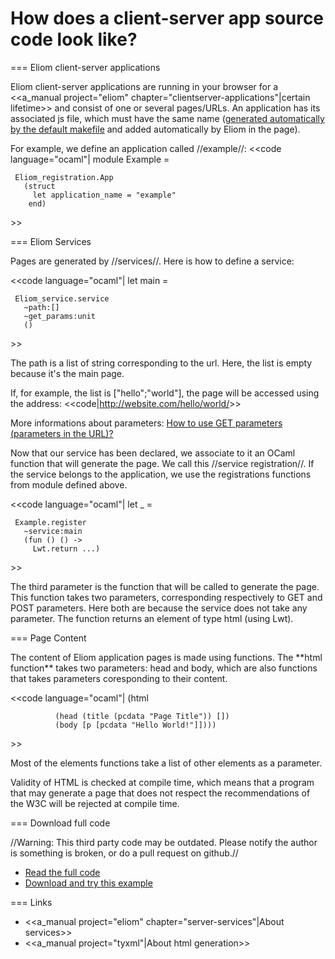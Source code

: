 =How does a client-server app source code look like?=

=== Eliom client-server applications

Eliom client-server applications are running in your browser for a <<a_manual project="eliom" chapter="clientserver-applications"|certain lifetime>> and consist of one or several pages/URLs.
An application has its associated js file, which must have the same name ([[wiki(72):howto/compile|generated automatically by the default makefile]] and added automatically by Eliom in the page).

For example, we define an application called //example//:
<<code language="ocaml"|
module Example =
  Eliom_registration.App
    (struct
      let application_name = "example"
     end)
>>

=== Eliom Services

Pages are generated by //services//. Here is how to define a service:

<<code language="ocaml"|
let main =
  Eliom_service.service
    ~path:[]
    ~get_params:unit
    ()
>>

The path is a list of string corresponding to the url. Here, the list is empty because it's the main page.

If, for example, the list is ["hello";"world"], the page will be accessed using the address:
<<code|http://website.com/hello/world/>>

More informations about parameters: [[wiki:manual/how-to-use-get-parameters-or-parameters-in-the-url|How to use GET parameters (parameters in the URL)?]]

Now that our service has been declared, we associate to it an OCaml function that will generate the page. We call this //service registration//. If the service belongs to the application, we use the registrations functions from module {{{Example}}} defined above.

<<code language="ocaml"|
let _ =
  Example.register
    ~service:main
    (fun () () ->
      Lwt.return ...)
>>

The third parameter is the function that will be called to generate the page.
This function takes two parameters, corresponding respectively to GET and POST parameters. Here both are {{{()}}} because the service does not take any parameter. The function returns an element of type html (using Lwt).


=== Page Content

The content of Eliom application pages is made using functions.
The **html function** takes two parameters:
head and body, which are also functions that takes parameters coresponding to their content.

<<code language="ocaml"|
(html
           (head (title (pcdata "Page Title")) [])
           (body [p [pcdata "Hello World!"]])))
>>

Most of the elements functions take a list of other elements as a parameter.

{{http://public.db0.fr/dev/ocsigen/html.png|ast}}

Validity of HTML is checked at compile time, which means that a program
that may generate a page that does not respect the recommendations of the
W3C will be rejected at compile time.

=== Download full code

//Warning: This third party code may be outdated. Please notify the author is something is broken, or do a pull request on github.//

* [[https://github.com/db0company/Ocsigen-Quick-Howto/blob/master/page/example.eliom|Read the full code]]
* [[https://github.com/db0company/Ocsigen-Quick-Howto|Download and try this example]]


=== Links

* <<a_manual project="eliom" chapter="server-services"|About services>>
* <<a_manual project="tyxml"|About html generation>>
